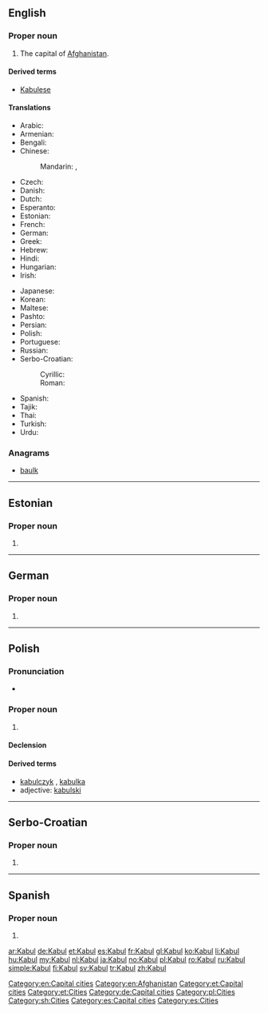 {{also|kabul|Kábul}}
==English==

{{wikipedia}}

===Proper noun===
{{en-proper noun}}

# The capital of [[Afghanistan]].

====Derived terms====
* [[Kabulese]]

====Translations====
{{trans-top|capital of Afghanistan}}
* Arabic: {{t-|ar|كابل|m|tr=kaabul}}
* Armenian: {{t-|hy|Քաբուլ|tr=K’abul}}
* Bengali: {{t-|bn|কাবুল|tr=Kabul|sc=Beng}}
* Chinese:
*: Mandarin: {{t-|cmn|喀布爾|sc=Hani}}, {{t-|cmn|喀布尔|tr=Kābù'ěr|sc=Hani}}
* Czech: {{t+|cs|Kábul|m}}
* Danish: {{t-|da|Kabul}}
* Dutch: {{t+|nl|Kaboel}}
* Esperanto: {{t-|eo|Kabulo}}
* Estonian: {{t+|et|Kabul}}
* French: {{t+|fr|Kaboul}}
* German: {{t+|de|Kabul|n}}
* Greek: {{t-|el|Καμπούλ}}
* Hebrew: {{t-|he|קאבול}}
* Hindi: {{t-|hi|काबुल|tr=Kābula}}
* Hungarian: {{t+|hu|Kabul}}
* Irish: {{t-|ga|Cabúl|m}}
{{trans-mid}}
* Japanese: {{t-|ja|カブール|tr=Kabūru}}
* Korean: {{t+|ko|카불|tr=Kabul|sc=Hang}}
* Maltese: {{t-|mt|Kabul}}
* Pashto: {{t+|ps|کابل|tr=Kābul|sc=ps-Arab}}
* Persian: {{t+|fa|کابل|tr=Kâbol}}
* Polish: {{t+|pl|Kabul|m}}
* Portuguese: {{t+|pt|Cabul|m}}
* Russian: {{t-|ru|Кабул|m|tr=Kabúl}}
* Serbo-Croatian:
*: Cyrillic: {{t-|sh|Кабул|m}}
*: Roman: {{t-|sh|Kabul|m}}
* Spanish: {{t+|es|Kabul|m}}
* Tajik: {{t-|tg|Кобул|tr=Kobul|sc=Cyrl}}
* Thai: {{t-|th|คาบูล|tr=khābūl}}
* Turkish: {{t+|tr|Kâbil}}
* Urdu: {{t-|ur|کابل}}
{{trans-bottom}}

===Anagrams===
* [[baulk#English|baulk]]

[[Category:en:Capital cities]]
[[Category:en:Afghanistan]]

----

==Estonian==

===Proper noun===
{{head|et|proper noun}}

# {{l|en|Kabul}}

[[Category:et:Capital cities]]
[[Category:et:Cities]]

----

==German==
{{wikipedia|lang=de}}

===Proper noun===
{{de-proper noun|n}}

# {{l|en|Kabul}}

[[Category:de:Capital cities]]

----

==Polish==

===Pronunciation===
* {{IPA|/ˈkabul/|lang=pl}}

===Proper noun===
{{head|pl|proper noun|g=m}}

# {{l|en|Kabul}}

====Declension====
{{pl-decl-noun-sing|Kabul|Kabulu|Kabulowi|Kabul|Kabulem|Kabulu|Kabulu}}

====Derived terms====
* [[kabulczyk]] {{g|m}}, [[kabulka]] {{g|f}}
* adjective: [[kabulski]]

[[Category:pl:Cities]]

----

==Serbo-Croatian==
{{wikipedia|lang=sh}}

===Proper noun===
{{sh-proper noun|g=m|r|Кабул}}

# {{l|en|Kabul}}

[[Category:sh:Cities]]

----

==Spanish==
{{wikipedia|lang=es}}

===Proper noun===
{{es-proper noun|m}}

# {{l|en|Kabul}}

[[Category:es:Capital cities]]
[[Category:es:Cities]]

[[ar:Kabul]]
[[de:Kabul]]
[[et:Kabul]]
[[es:Kabul]]
[[fr:Kabul]]
[[gl:Kabul]]
[[ko:Kabul]]
[[li:Kabul]]
[[hu:Kabul]]
[[my:Kabul]]
[[nl:Kabul]]
[[ja:Kabul]]
[[no:Kabul]]
[[pl:Kabul]]
[[ro:Kabul]]
[[ru:Kabul]]
[[simple:Kabul]]
[[fi:Kabul]]
[[sv:Kabul]]
[[tr:Kabul]]
[[zh:Kabul]]